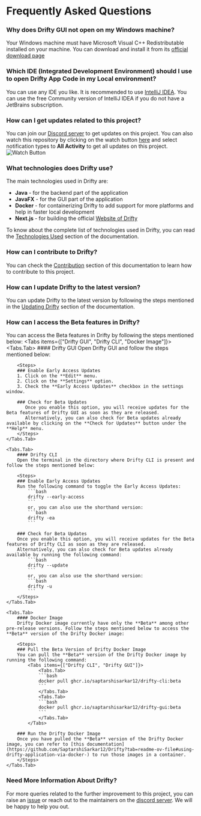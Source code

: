 
# Frequently Asked Questions

<Steps>

### Why does Drifty GUI not open on my Windows machine?

Your Windows machine must have Microsoft Visual C++ Redistributable installed on your machine. You can download and install it from its [official download page](https://learn.microsoft.com/en-us/cpp/windows/latest-supported-vc-redist?view=msvc-170)

### Which IDE (Integrated Development Environment) should I use to open Drifty App Code in my Local environment?

You can use any IDE you like. It is recommended to use [IntelliJ IDEA](https://www.jetbrains.com/idea/). You can use the free Community version of IntelliJ IDEA if you do not have a JetBrains subscription.

### How can I get updates related to this project?

You can join our [Discord server](https://discord.com/invite/DeT4jXPfkG) to get updates on this project. You can also watch this repository by clicking on the watch button [here](https://github.com/SaptarshiSarkar12/Drifty) and select notification types to **All Activity** to get all updates on this project.
![Watch Button](https://github.com/user-attachments/assets/c488ec95-99a0-4f43-8038-cd8f3b617ddf)

### What technologies does Drifty use?

The main technologies used in Drifty are:

- **Java** - for the backend part of the application
- **JavaFX** - for the GUI part of the application
- **Docker** - for containerizing Drifty to add support for more platforms and help in faster local development
- **Next.js** - for building the official [Website of Drifty](https://saptarshisarkar12.github.io/Drifty/)

To know about the complete list of technologies used in Drifty, you can read the [Technologies Used](development/Architecture.mdx#technologies-used) section of the documentation.

### How can I contribute to Drifty?

You can check the [Contribution](contribution.mdx) section of this documentation to learn how to contribute to this project.

### How can I update Drifty to the latest version?

You can update Drifty to the latest version by following the steps mentioned in the [Updating Drifty](development/Updating-Drifty.mdx) section of the documentation.

### How can I access the Beta features in Drifty?

You can access the Beta features in Drifty by following the steps mentioned below:
<Tabs items={["Drifty GUI", "Drifty CLI", "Docker Image"]}>
    <Tabs.Tab>
        #### Drifty GUI
        Open Drifty GUI and follow the steps mentioned below:

        <Steps>
        ### Enable Early Access Updates
        1. Click on the **Edit** menu.
        2. Click on the **Settings** option.
        3. Check the **Early Access Updates** checkbox in the settings window.

        ### Check for Beta Updates
           Once you enable this option, you will receive updates for the Beta features of Drifty GUI as soon as they are released.
           Alternatively, you can also check for Beta updates already available by clicking on the **Check for Updates** button under the **Help** menu.
        </Steps>
    </Tabs.Tab>

    <Tabs.Tab>
        #### Drifty CLI
        Open the terminal in the directory where Drifty CLI is present and follow the steps mentioned below:

        <Steps>
        ### Enable Early Access Updates
        Run the following command to toggle the Early Access Updates:
            ```bash
            drifty --early-access
            ```
            or, you can also use the shorthand version:
            ```bash
            drifty -ea
            ```

        ### Check for Beta Updates
        Once you enable this option, you will receive updates for the Beta features of Drifty CLI as soon as they are released.
        Alternatively, you can also check for Beta updates already available by running the following command:
            ```bash
            drifty --update
            ```
            or, you can also use the shorthand version:
            ```bash
            drifty -u
            ```
        </Steps>
    </Tabs.Tab>

    <Tabs.Tab>
        #### Docker Image
        Drifty Docker image currently have only the **Beta** among other pre-release versions. Follow the steps mentioned below to access the **Beta** version of the Drifty Docker image:

        <Steps>
        ### Pull the Beta Version of Drifty Docker Image
        You can pull the **Beta** version of the Drifty Docker image by running the following command:
            <Tabs items={["Drifty CLI", "Drifty GUI"]}>
                <Tabs.Tab>
                ```bash
                docker pull ghcr.io/saptarshisarkar12/drifty-cli:beta
                ```
                </Tabs.Tab>
                <Tabs.Tab>
                ```bash
                docker pull ghcr.io/saptarshisarkar12/drifty-gui:beta
                ```
                </Tabs.Tab>
            </Tabs>

        ### Run the Drifty Docker Image
        Once you have pulled the **Beta** version of the Drifty Docker image, you can refer to [this documentation](https://github.com/SaptarshiSarkar12/Drifty?tab=readme-ov-file#using-drifty-application-via-docker-) to run those images in a container.
        </Steps>
    </Tabs.Tab>
</Tabs>

### Need More Information About Drifty?

For more queries related to the further improvement to this project, you can raise an [issue](https://github.com/SaptarshiSarkar12/Drifty/issues/new/choose) or reach out to the maintainers on the [discord server](https://discord.com/invite/DeT4jXPfkG). We will be happy to help you out.

</Steps>
